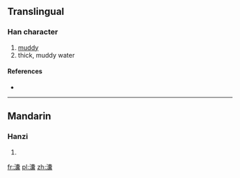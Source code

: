 ==Translingual==

===Han character===
{{Han char|rn=85|rad=水|as=22|sn=25|four=3013<sub>2</sub>|canj=水十月女 (EJBV)}}

# [[muddy]]
# thick, muddy water

====References====
* {{Han ref|kx=0664.090|dkj=18822|dj=1072.330|hdz=31798.040|uh=7062|ud=28770|bh=F8F5|bd=63733}}

----

==Mandarin==

===Hanzi===
{{cmn-hanzi|pin=[[nǎng]] ([[nang3]])|wg=nang<sup>3</sup>}}

# {{defn|Mandarin|sort=水22}}

[[fr:灢]]
[[pl:灢]]
[[zh:灢]]